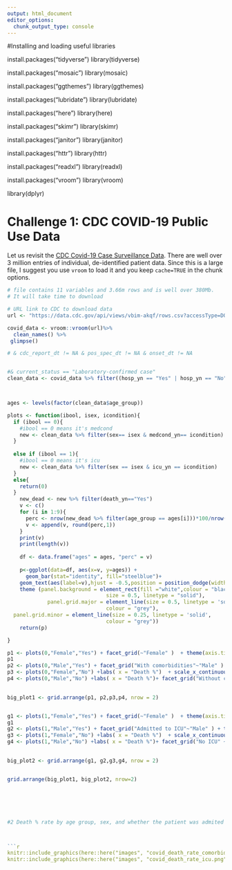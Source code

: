 ```yaml
---
output: html_document
editor_options: 
  chunk_output_type: console
---
```

#Installing and loading useful libraries

install.packages("tidyverse")
library(tidyverse)

install.packages("mosaic")
library(mosaic)

install.packages("ggthemes")
library(ggthemes)

install.packages("lubridate")
library(lubridate)

install.packages("here")
library(here)

install.packages("skimr")
library(skimr)

install.packages("janitor")
library(janitor)

install.packages("httr")
library(httr)

install.packages("readxl")
library(readxl)

install.packages("vroom")
library(vroom)

library(dplyr)

# Challenge 1: CDC COVID-19 Public Use Data

Let us revisit the [CDC Covid-19 Case Surveillance Data](https://data.cdc.gov/Case-Surveillance/COVID-19-Case-Surveillance-Public-Use-Data/vbim-akqf). There are well over 3 million entries of individual, de-identified patient data. Since this is a large file, I suggest you use `vroom` to load it and you keep `cache=TRUE` in the chunk options.


```r
# file contains 11 variables and 3.66m rows and is well over 380Mb. 
# It will take time to download

# URL link to CDC to download data
url <- "https://data.cdc.gov/api/views/vbim-akqf/rows.csv?accessType=DOWNLOAD"

covid_data <- vroom::vroom(url)%>%
  clean_names() %>%
 glimpse()

# & cdc_report_dt != NA & pos_spec_dt != NA & onset_dt != NA


#& current_status == "Laboratory-confirmed case" 
clean_data <- covid_data %>% filter((hosp_yn == "Yes" | hosp_yn == "No") & (race_and_ethnicity_combined != "Unknown")  & (medcond_yn == "Yes"|medcond_yn == "No") & current_status == "Laboratory-confirmed case" & (icu_yn == "Yes"|icu_yn == "No")  & (death_yn == "Yes"|death_yn == "No")  & age_group!="Unknown") %>% drop_na()



ages <- levels(factor(clean_data$age_group))

plots <- function(ibool, isex, icondition){
  if (ibool == 0){
    #ibool == 0 means it's medcond
    new <- clean_data %>% filter(sex== isex & medcond_yn== icondition)
  }
  
  else if (ibool == 1){
    #ibool == 0 means it's icu
    new <- clean_data %>% filter(sex == isex & icu_yn == icondition)
  }
  else{
    return(0)
  }
    new_dead <- new %>% filter(death_yn=="Yes")
    v <- c()
    for (i in 1:9){
      perc <- nrow(new_dead %>% filter(age_group == ages[i]))*100/nrow(new %>% filter(age_group == ages[i]))
      v <- append(v, round(perc,1))
    }
    print(v)
    print(length(v))
    
    df <- data.frame("ages" = ages, "perc" = v)
    
    p<-ggplot(data=df, aes(x=v, y=ages)) +
      geom_bar(stat="identity", fill="steelblue")+
    geom_text(aes(label=v),hjust = -0.5,position = position_dodge(width = 1),  color="black", size=3.5)+
    theme (panel.background = element_rect(fill ="white",colour = "black",
                                size = 0.5, linetype = "solid"),
             panel.grid.major = element_line(size = 0.5, linetype = 'solid',
                                colour = "grey"), 
  panel.grid.minor = element_line(size = 0.25, linetype = 'solid',
                                colour = "grey"))
    return(p)

}

p1 <- plots(0,"Female","Yes") + facet_grid(~"Female" )  + theme(axis.title = element_blank(), axis.text.x = element_blank() , plot.margin=unit(c(0,0,-0.2,0), "cm")) + scale_x_continuous(limits=c(0, 50))
p1
p2 <- plots(0,"Male","Yes") + facet_grid("With comorbidities"~"Male" ) + theme(axis.title = element_blank(), axis.text = element_blank(), plot.margin=unit(c(0,0,-0.2,0), "cm")) + scale_x_continuous(limits=c(0, 50))
p3 <- plots(0,"Female","No") +labs( x = "Death %")  + scale_x_continuous(limits=c(0, 50)) + theme(plot.margin=unit(c(0.2,0,0,0),"cm"), axis.title.y = element_blank())
p4 <- plots(0,"Male","No") +labs( x = "Death %")+ facet_grid("Without comorbidities" ~ .) + theme(axis.title.y = element_blank(), axis.text.y = element_blank(), plot.margin=unit(c(0.2,0,0,0),"cm"))+ scale_x_continuous(limits=c(0, 50))

  
big_plot1 <- grid.arrange(p1, p2,p3,p4, nrow = 2)


g1 <- plots(1,"Female","Yes") + facet_grid(~"Female" )  + theme(axis.title = element_blank(), axis.text.x = element_blank() , plot.margin=unit(c(0,0,-0.2,0), "cm")) + scale_x_continuous(limits=c(0, 80))
g1
g2 <- plots(1,"Male","Yes") + facet_grid("Admitted to ICU"~"Male" ) + theme(axis.title = element_blank(), axis.text = element_blank(), plot.margin=unit(c(0,0,-0.2,0), "cm")) + scale_x_continuous(limits=c(0, 80))
g3 <- plots(1,"Female","No") +labs( x = "Death %")  + scale_x_continuous(limits=c(0, 80)) + theme(plot.margin=unit(c(0.2,0,0,0),"cm"), axis.title.y = element_blank())
g4 <- plots(1,"Male","No") +labs( x = "Death %")+ facet_grid("No ICU" ~ .) + theme(axis.title.y = element_blank(), axis.text.y = element_blank(), plot.margin=unit(c(0.2,0,0,0),"cm"))+ scale_x_continuous(limits=c(0, 80))

  
big_plot2 <- grid.arrange(g1, g2,g3,g4, nrow = 2)


grid.arrange(big_plot1, big_plot2, nrow=2)






#2 Death % rate by age group, sex, and whether the patient was admited to Intensive Care Unit or not



```r
knitr::include_graphics(here::here("images", "covid_death_rate_comorbidities.png"), error = FALSE)
knitr::include_graphics(here::here("images", "covid_death_rate_icu.png"), error = FALSE)
```